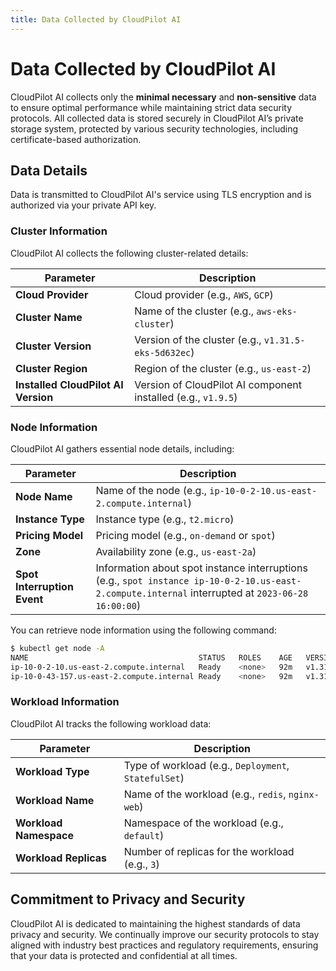 ```yaml
---
title: Data Collected by CloudPilot AI
---
```


# Data Collected by CloudPilot AI

CloudPilot AI collects only the **minimal necessary** and **non-sensitive** data to ensure optimal performance while maintaining strict data security protocols. All collected data is stored securely in CloudPilot AI’s private storage system, protected by various security technologies, including certificate-based authorization.

## Data Details

Data is transmitted to CloudPilot AI's service using TLS encryption and is authorized via your private API key.

### Cluster Information

CloudPilot AI collects the following cluster-related details:

| Parameter                           | Description                                                   |
| ----------------------------------- | ------------------------------------------------------------- |
| **Cloud Provider**                  | Cloud provider (e.g., `AWS`, `GCP`)                           |
| **Cluster Name**                    | Name of the cluster (e.g., `aws-eks-cluster`)                 |
| **Cluster Version**                 | Version of the cluster (e.g., `v1.31.5-eks-5d632ec`)          |
| **Cluster Region**                  | Region of the cluster (e.g., `us-east-2`)                     |
| **Installed CloudPilot AI Version** | Version of CloudPilot AI component installed (e.g., `v1.9.5`) |

### Node Information

CloudPilot AI gathers essential node details, including:

| Parameter                   | Description                                                                                                                                        |
| --------------------------- | -------------------------------------------------------------------------------------------------------------------------------------------------- |
| **Node Name**               | Name of the node (e.g., `ip-10-0-2-10.us-east-2.compute.internal`)                                                                                 |
| **Instance Type**           | Instance type (e.g., `t2.micro`)                                                                                                                   |
| **Pricing Model**           | Pricing model (e.g., `on-demand` or `spot`)                                                                                                        |
| **Zone**                    | Availability zone (e.g., `us-east-2a`)                                                                                                             |
| **Spot Interruption Event** | Information about spot instance interruptions (e.g., `spot instance ip-10-0-2-10.us-east-2.compute.internal` interrupted at `2023-06-28 16:00:00`) |

You can retrieve node information using the following command:

```bash
$ kubectl get node -A
NAME                                      STATUS   ROLES    AGE   VERSION
ip-10-0-2-10.us-east-2.compute.internal   Ready    <none>   92m   v1.31.5-eks-5d632ec
ip-10-0-43-157.us-east-2.compute.internal Ready    <none>   92m   v1.31.5-eks-5d632ec
```

### Workload Information

CloudPilot AI tracks the following workload data:

| Parameter              | Description                                          |
| ---------------------- | ---------------------------------------------------- |
| **Workload Type**      | Type of workload (e.g., `Deployment`, `StatefulSet`) |
| **Workload Name**      | Name of the workload (e.g., `redis`, `nginx-web`)    |
| **Workload Namespace** | Namespace of the workload (e.g., `default`)          |
| **Workload Replicas**  | Number of replicas for the workload (e.g., `3`)      |

## Commitment to Privacy and Security

CloudPilot AI is dedicated to maintaining the highest standards of data privacy and security. We continually improve our security protocols to stay aligned with industry best practices and regulatory requirements, ensuring that your data is protected and confidential at all times.
